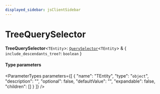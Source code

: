 ```yaml
---
displayed_sidebar: jsClientSidebar
---
```



# TreeQuerySelector

 **TreeQuerySelector**<`TEntity`\>: [`QuerySelector`](internal.internal.QuerySelector.mdx)<`TEntity`\> & { `include_descendants_tree?`: `boolean`  }

#### Type parameters

<ParameterTypes parameters={[
  {
    "name": "TEntity",
    "type": "`object`",
    "description": "",
    "optional": false,
    "defaultValue": "",
    "expandable": false,
    "children": []
  }
]} />
